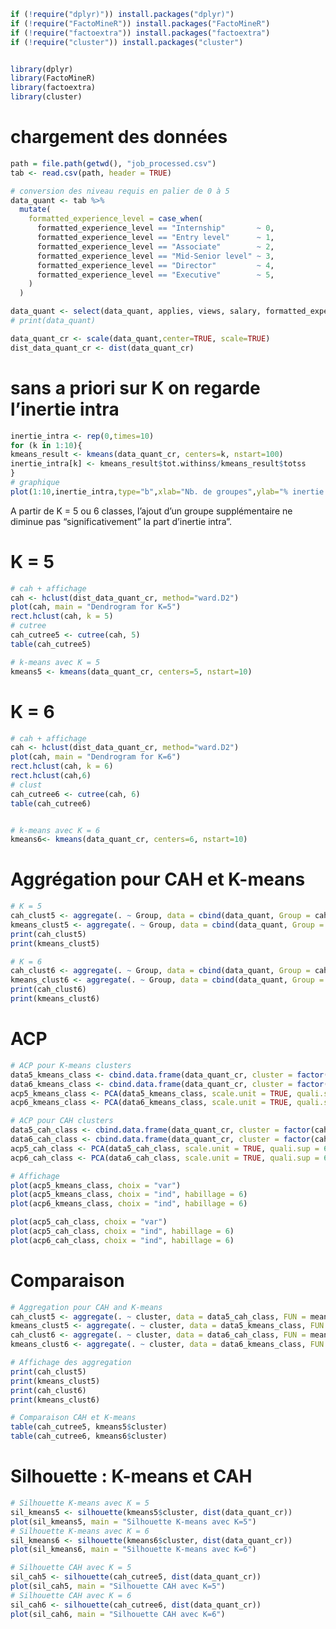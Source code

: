 ```r
if (!require("dplyr)")) install.packages("dplyr)")
if (!require("FactoMineR")) install.packages("FactoMineR")
if (!require("factoextra")) install.packages("factoextra")
if (!require("cluster")) install.packages("cluster")


library(dplyr)
library(FactoMineR)
library(factoextra)
library(cluster)
```

# chargement des données
```r
path = file.path(getwd(), "job_processed.csv")
tab <- read.csv(path, header = TRUE)

# conversion des niveau requis en palier de 0 à 5
data_quant <- tab %>%
  mutate(
    formatted_experience_level = case_when(
      formatted_experience_level == "Internship"       ~ 0,
      formatted_experience_level == "Entry level"      ~ 1,
      formatted_experience_level == "Associate"        ~ 2,
      formatted_experience_level == "Mid-Senior level" ~ 3,
      formatted_experience_level == "Director"         ~ 4,
      formatted_experience_level == "Executive"        ~ 5,
    )
  )

data_quant <- select(data_quant, applies, views, salary, formatted_experience_level, duration_days)
# print(data_quant)

data_quant_cr <- scale(data_quant,center=TRUE, scale=TRUE)
dist_data_quant_cr <- dist(data_quant_cr)
```

# sans a priori sur K on regarde l'inertie intra

```r
inertie_intra <- rep(0,times=10)
for (k in 1:10){
kmeans_result <- kmeans(data_quant_cr, centers=k, nstart=100)
inertie_intra[k] <- kmeans_result$tot.withinss/kmeans_result$totss
}
# graphique
plot(1:10,inertie_intra,type="b",xlab="Nb. de groupes",ylab="% inertie intra")
```
A partir de K = 5 ou 6 classes, l’ajout d’un groupe supplémentaire ne diminue pas “significativement” la part
d’inertie intra”.

# K = 5

```r
# cah + affichage
cah <- hclust(dist_data_quant_cr, method="ward.D2")
plot(cah, main = "Dendrogram for K=5")
rect.hclust(cah, k = 5)
# cutree
cah_cutree5 <- cutree(cah, 5)
table(cah_cutree5)

# k-means avec K = 5
kmeans5 <- kmeans(data_quant_cr, centers=5, nstart=10)
```

# K = 6

```r
# cah + affichage
cah <- hclust(dist_data_quant_cr, method="ward.D2")
plot(cah, main = "Dendrogram for K=6")
rect.hclust(cah, k = 6)
rect.hclust(cah,6) 
# clust
cah_cutree6 <- cutree(cah, 6)
table(cah_cutree6)


# k-means avec K = 6
kmeans6<- kmeans(data_quant_cr, centers=6, nstart=10)
```

# Aggrégation pour CAH et K-means

```r
# K = 5
cah_clust5 <- aggregate(. ~ Group, data = cbind(data_quant, Group = cah_cutree5), FUN = mean)
kmeans_clust5 <- aggregate(. ~ Group, data = cbind(data_quant, Group = kmeans5$cluster), FUN = mean)
print(cah_clust5)
print(kmeans_clust5)

# K = 6
cah_clust6 <- aggregate(. ~ Group, data = cbind(data_quant, Group = cah_cutree6), FUN = mean)
kmeans_clust6 <- aggregate(. ~ Group, data = cbind(data_quant, Group = kmeans6$cluster), FUN = mean)
print(cah_clust6)
print(kmeans_clust6)
```




# ACP

```r
# ACP pour K-means clusters
data5_kmeans_class <- cbind.data.frame(data_quant_cr, cluster = factor(kmeans5$cluster))
data6_kmeans_class <- cbind.data.frame(data_quant_cr, cluster = factor(kmeans6$cluster))
acp5_kmeans_class <- PCA(data5_kmeans_class, scale.unit = TRUE, quali.sup = 6, graph = FALSE)
acp6_kmeans_class <- PCA(data6_kmeans_class, scale.unit = TRUE, quali.sup = 6, graph = FALSE)

# ACP pour CAH clusters
data5_cah_class <- cbind.data.frame(data_quant_cr, cluster = factor(cah_cutree5))
data6_cah_class <- cbind.data.frame(data_quant_cr, cluster = factor(cah_cutree6))
acp5_cah_class <- PCA(data5_cah_class, scale.unit = TRUE, quali.sup = 6, graph = FALSE)
acp6_cah_class <- PCA(data6_cah_class, scale.unit = TRUE, quali.sup = 6, graph = FALSE)

# Affichage
plot(acp5_kmeans_class, choix = "var")
plot(acp5_kmeans_class, choix = "ind", habillage = 6)
plot(acp6_kmeans_class, choix = "ind", habillage = 6)

plot(acp5_cah_class, choix = "var")
plot(acp5_cah_class, choix = "ind", habillage = 6)
plot(acp6_cah_class, choix = "ind", habillage = 6)

```

# Comparaison
```r
# Aggregation pour CAH and K-means
cah_clust5 <- aggregate(. ~ cluster, data = data5_cah_class, FUN = mean)
kmeans_clust5 <- aggregate(. ~ cluster, data = data5_kmeans_class, FUN = mean)
cah_clust6 <- aggregate(. ~ cluster, data = data6_cah_class, FUN = mean)
kmeans_clust6 <- aggregate(. ~ cluster, data = data6_kmeans_class, FUN = mean)

# Affichage des aggregation
print(cah_clust5)
print(kmeans_clust5)
print(cah_clust6)
print(kmeans_clust6)

# Comparaison CAH et K-means
table(cah_cutree5, kmeans5$cluster)
table(cah_cutree6, kmeans6$cluster)
```
# Silhouette : K-means et CAH
```r
# Silhouette K-means avec K = 5
sil_kmeans5 <- silhouette(kmeans5$cluster, dist(data_quant_cr))
plot(sil_kmeans5, main = "Silhouette K-means avec K=5")
# Silhouette K-means avec K = 6
sil_kmeans6 <- silhouette(kmeans6$cluster, dist(data_quant_cr))
plot(sil_kmeans6, main = "Silhouette K-means avec K=6")

# Silhouette CAH avec K = 5
sil_cah5 <- silhouette(cah_cutree5, dist(data_quant_cr))
plot(sil_cah5, main = "Silhouette CAH avec K=5")
# Silhouette CAH avec K = 6
sil_cah6 <- silhouette(cah_cutree6, dist(data_quant_cr))
plot(sil_cah6, main = "Silhouette CAH avec K=6")
```





























<!-- ```{r} -->
<!-- # Clustering K-means pour K=4 et K=7 -->
<!-- kmeans4 <- kmeans(data_quant_cr, centers = 4, nstart = 10) -->
<!-- kmeans7 <- kmeans(data_quant_cr, centers = 7, nstart = 10) -->

<!-- # Clustering hiérarchique (CAH) pour K=4 et K=7 -->
<!-- cah <- hclust(dist_data_quant_cr, method = "ward.D2") -->

<!-- # Découpage des arbres de CAH en 4 et 7 clusters -->
<!-- cah_cutree4 <- cutree(cah, 4) -->
<!-- cah_cutree7 <- cutree(cah, 7) -->

<!-- # Visualisation des dendrogrammes -->
<!-- plot(cah, main = "Dendrogramme pour K=4") -->
<!-- rect.hclust(cah, k = 4) -->
<!-- plot(cah, main = "Dendrogramme pour K=7") -->
<!-- rect.hclust(cah, k = 7) -->
<!-- ``` -->


<!-- ```{r} -->
<!-- # Analyse de silhouette pour K-means avec K=4 et K=7 -->
<!-- sil_kmeans4 <- silhouette(kmeans4$cluster, dist(data_quant_cr)) -->
<!-- sil_kmeans7 <- silhouette(kmeans7$cluster, dist(data_quant_cr)) -->

<!-- # Affichage des silhouettes pour K-means -->
<!-- plot(sil_kmeans4, main = "Silhouette K-means avec K=4") -->
<!-- plot(sil_kmeans7, main = "Silhouette K-means avec K=7") -->

<!-- # Analyse de silhouette pour CAH avec K=4 et K=7 -->
<!-- sil_cah4 <- silhouette(cah_cutree4, dist(data_quant_cr)) -->
<!-- sil_cah7 <- silhouette(cah_cutree7, dist(data_quant_cr)) -->

<!-- # Affichage des silhouettes pour CAH -->
<!-- plot(sil_cah4, main = "Silhouette CAH avec K=4") -->
<!-- plot(sil_cah7, main = "Silhouette CAH avec K=7") -->

<!-- ``` -->

<!-- ```{r} -->
<!-- # PCA for K-means clusters with K=4 -->
<!-- data4_kmeans_class <- cbind.data.frame(data_quant_cr, cluster = factor(kmeans4$cluster)) -->
<!-- acp4_kmeans_class <- PCA(data4_kmeans_class, scale.unit = TRUE, quali.sup = 6, graph = FALSE) -->

<!-- # PCA for K-means clusters with K=7 -->
<!-- data7_kmeans_class <- cbind.data.frame(data_quant_cr, cluster = factor(kmeans7$cluster)) -->
<!-- acp7_kmeans_class <- PCA(data7_kmeans_class, scale.unit = TRUE, quali.sup = 6, graph = FALSE) -->

<!-- # Displaying PCA results for K-means clusters -->
<!-- plot(acp4_kmeans_class, choix = "ind", habillage = 6)  # Visualizing individuals with cluster information -->
<!-- plot(acp7_kmeans_class, choix = "ind", habillage = 6) -->

<!-- # PCA for CAH clusters with K=4 -->
<!-- data4_cah_class <- cbind.data.frame(data_quant_cr, cluster = factor(cah_cutree4)) -->
<!-- acp4_cah_class <- PCA(data4_cah_class, scale.unit = TRUE, quali.sup = 6, graph = FALSE) -->

<!-- # PCA for CAH clusters with K=7 -->
<!-- data7_cah_class <- cbind.data.frame(data_quant_cr, cluster = factor(cah_cutree7)) -->
<!-- acp7_cah_class <- PCA(data7_cah_class, scale.unit = TRUE, quali.sup = 6, graph = FALSE) -->

<!-- # Displaying PCA results for CAH clusters -->
<!-- plot(acp4_cah_class, choix = "ind", habillage = 6)  # Visualizing individuals with cluster information -->
<!-- plot(acp7_cah_class, choix = "ind", habillage = 6) -->

<!-- # PCA for K-means clusters with K=4 -->
<!-- data4_kmeans_class <- cbind.data.frame(data_quant_cr, cluster = factor(kmeans4$cluster)) -->
<!-- acp4_kmeans_class <- PCA(data4_kmeans_class, scale.unit = TRUE, quali.sup = 6, graph = FALSE) -->

<!-- # PCA for K-means clusters with K=7 -->
<!-- data7_kmeans_class <- cbind.data.frame(data_quant_cr, cluster = factor(kmeans7$cluster)) -->
<!-- acp7_kmeans_class <- PCA(data7_kmeans_class, scale.unit = TRUE, quali.sup = 6, graph = FALSE) -->

<!-- # Displaying PCA results for K-means clusters -->
<!-- plot(acp4_kmeans_class, choix = "ind", habillage = 6)  # Visualizing individuals with cluster information -->
<!-- plot(acp7_kmeans_class, choix = "ind", habillage = 6) -->

<!-- # PCA for CAH clusters with K=4 -->
<!-- data4_cah_class <- cbind.data.frame(data_quant_cr, cluster = factor(cah_cutree4)) -->
<!-- acp4_cah_class <- PCA(data4_cah_class, scale.unit = TRUE, quali.sup = 6, graph = FALSE) -->

<!-- # PCA for CAH clusters with K=7 -->
<!-- data7_cah_class <- cbind.data.frame(data_quant_cr, cluster = factor(cah_cutree7)) -->
<!-- acp7_cah_class <- PCA(data7_cah_class, scale.unit = TRUE, quali.sup = 6, graph = FALSE) -->

<!-- # Displaying PCA results for CAH clusters -->
<!-- plot(acp4_cah_class, choix = "ind", habillage = 6)  # Visualizing individuals with cluster information -->
<!-- plot(acp7_cah_class, choix = "ind", habillage = 6) -->

<!-- ``` -->

